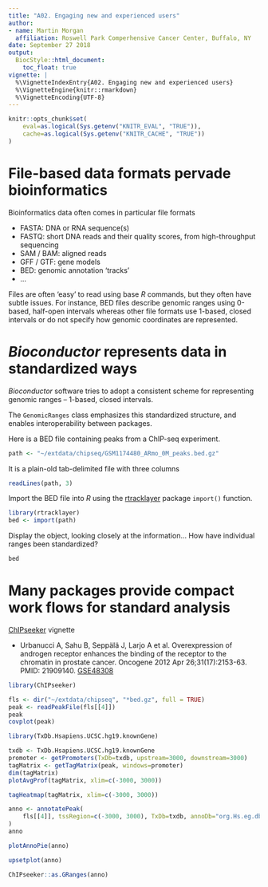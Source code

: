 ```yaml
---
title: "A02. Engaging new and experienced users"
author:
- name: Martin Morgan
  affiliation: Roswell Park Comperhensive Cancer Center, Buffalo, NY
date: September 27 2018
output:
  BiocStyle::html_document:
    toc_float: true
vignette: |
  %\VignetteIndexEntry{A02. Engaging new and experienced users}
  %\VignetteEngine{knitr::rmarkdown}
  %\VignetteEncoding{UTF-8}
---
```


```r
knitr::opts_chunk$set(
    eval=as.logical(Sys.getenv("KNITR_EVAL", "TRUE")),
    cache=as.logical(Sys.getenv("KNITR_CACHE", "TRUE"))
)
```

# File-based data formats pervade bioinformatics

Bioinformatics data often comes in particular file formats

- FASTA: DNA or RNA sequence(s)
- FASTQ: short DNA reads and their quality scores, from
  high-throughput sequencing
- SAM / BAM: aligned reads
- GFF / GTF: gene models
- BED: genomic annotation 'tracks'
- ...

Files are often 'easy' to read using base _R_ commands, but they often
have subtle issues. For instance, BED files describe genomic ranges
using 0-based, half-open intervals whereas other file formats use
1-based, closed intervals or do not specify how genomic coordinates
are represented.

# _Bioconductor_ represents data in standardized ways

_Bioconductor_ software tries to adopt a consistent scheme for
representing genomic ranges -- 1-based, closed intervals. 

The `GenomicRanges` class emphasizes this standardized structure, and
enables interoperability between packages.

Here is a BED file containing peaks from a ChIP-seq experiment.

```r
path <- "~/extdata/chipseq/GSM1174480_ARmo_0M_peaks.bed.gz"
```

It is a plain-old tab-delimited file with three columns

```r
readLines(path, 3)
```

Import the BED file into _R_ using the [rtracklayer][] package
`import()` function.

```r
library(rtracklayer)
bed <- import(path)
```

Display the object, looking closely at the information... How have
individual ranges been standardized?

```r
bed
```

[rtracklayer]: https://bioconductor.org/packages/rtracklayer

# Many packages provide compact work flows for standard analysis

[ChIPseeker][] vignette

- Urbanucci A, Sahu B, Seppälä J, Larjo A et al. Overexpression of
  androgen receptor enhances the binding of the receptor to the
  chromatin in prostate cancer. Oncogene 2012 Apr
  26;31(17):2153-63. PMID: 21909140. [GSE48308][]
  
[ChIPseeker]: https://bioconductor.org/packages/ChIPseeker
[GSE48308]: https://www.ncbi.nlm.nih.gov/geo/query/acc.cgi?acc=GSE48308

```r
library(ChIPseeker)
```

```r
fls <- dir("~/extdata/chipseq", "*bed.gz", full = TRUE)
peak <- readPeakFile(fls[[4]])
peak
covplot(peak)
```

```r
library(TxDb.Hsapiens.UCSC.hg19.knownGene)
```

```r
txdb <- TxDb.Hsapiens.UCSC.hg19.knownGene
promoter <- getPromoters(TxDb=txdb, upstream=3000, downstream=3000)
tagMatrix <- getTagMatrix(peak, windows=promoter)
dim(tagMatrix)
plotAvgProf(tagMatrix, xlim=c(-3000, 3000))
```

```r
tagHeatmap(tagMatrix, xlim=c(-3000, 3000))
```

```r
anno <- annotatePeak(
    fls[[4]], tssRegion=c(-3000, 3000), TxDb=txdb, annoDb="org.Hs.eg.db"
)
anno
```

```r
plotAnnoPie(anno)
```

```r
upsetplot(anno)
```

```r
ChIPseeker::as.GRanges(anno)
```
